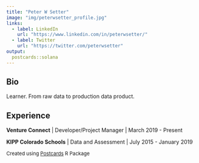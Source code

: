 ```yaml
---
title: "Peter W Setter"
image: "img/peterwsetter_profile.jpg"
links:
  - label: LinkedIn
    url: "https://www.linkedin.com/in/peterwsetter/"
  - label: Twitter
    url: "https://twitter.com/peterwsetter"
output:
  postcards::solana
---
```

 
## Bio

Learner. From raw data to production data product. 


## Experience

**Venture Connect** | Developer/Project Manager | March 2019 - Present

**KIPP Colorado Schools** | Data and Assessment | July 2015 - January 2019

<font size="2">Created using [Postcards](https://github.com/seankross/postcards) R Package</font>